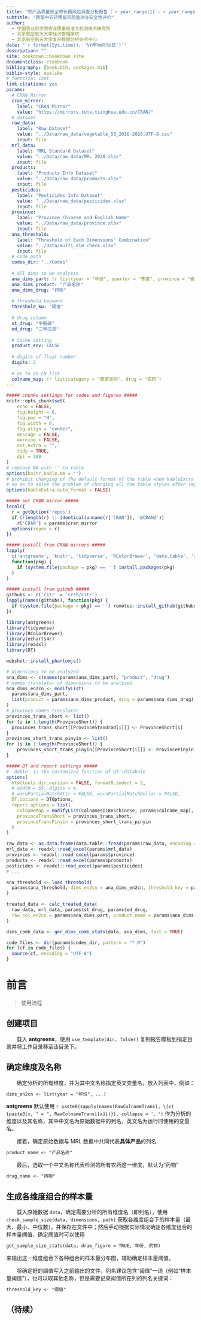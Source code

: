 --- 
title: "农产品质量安全中长期风险调查分析报告（`r year_range[1]`-`r year_range[2]`）"
subtitle: "蔬菜中农药残留风险监测与安全性评价"
author:
  - 中国农业科学院农业质量标准与检测技术研究所
  - 北京航空航天大学经济管理学院
  - 北京航空航天大学复杂数据分析研究中心
date: "`r format(Sys.time(), '%Y年%m月%d日')`"
description: ""
site: bookdown::bookdown_site
documentclass: ctexbook
bibliography: [book.bib, packages.bib]
biblio-style: apalike
# fontsize: 12pt
link-citations: yes
params:
  # CRAN Mirror
  cran_mirror: 
    label: "CRAN Mirror"
    value: "https://mirrors.tuna.tsinghua.edu.cn/CRAN/"
  # dataset
  raw_data:
    label: "Raw Dataset"
    value: "../Data/raw_data/vegetable_58_2016-2020.UTF-8.csv"
    input: file
  mrl_data:
    label: "MRL Standard Dataset"
    value: "../Data/raw_data/MRL_2020.xlsx"
    input: file
  products:
    label: "Products Info Dataset"
    value: "../Data/raw_data/products.xlsx"
    input: file
  pesticides:
    label: "Pesticides Info Dataset"
    value: "../Data/raw_data/pesticides.xlsx"
    input: file
  province:
    label: "Province Chinese and English Name"
    value: "../Data/raw_data/province.xlsx"
    input: file
  ana_threshold:
    label: "Threshold of Each Dimensions' Combination"
    value: "../Data/multi_dim_check.xlsx"
    input: file
  # code path
  codes_dir: "../Codes"
  
  # all dims to be analysis
  ana_dims_part: !r list(year = "年份", quarter = "季度", province = "省份", category = "产品类别")
  ana_dims_product: "产品名称"
  ana_dims_drug: "药物"
  
  # threshold keyword
  threshold_kw: "阈值"
  
  # drug column
  st_drug: "甲胺磷"
  ed_drug: "二甲戊灵"
  
  # Cache setting
  product_env: FALSE
  
  # digits of float number
  digits: 2
  
  # en to zh-CN list
  colname_map: !r list(category = "蔬菜类别", drug = "农药")
---

```{r setup, include=FALSE}
##### chunks settings for codes and figures #####
knitr::opts_chunk$set(
	echo = FALSE,
	fig.height = 6,
	fig.pos = "H",
	fig.width = 8,
	fig.align = "center",
	message = FALSE,
	warning = FALSE,
	out.extra = "",
	tidy = TRUE,
	dpi = 300
)
# replace NA with '' in table
options(knitr.kable.NA = '')
# prohibit changing of the default format of the table when kableExtra is imported,
# so as to solve the problem of changing all the table styles after importing.
options(kableExtra.auto_format = FALSE)

##### set CRAN mirror #####
local({
  r = getOption('repos')
  if (!length(r) || identical(unname(r['CRAN']), '@CRAN@'))
    r['CRAN'] = params$cran_mirror 
  options(repos = r)
})

##### install from CRAN mirrors #####
lapply(
  c('antgreens', 'knitr', 'tidyverse', 'RColorBrewer', 'data.table', 'readxl', 'Rcpp', 'rlang', 'webshot', 'DT', 'echarts4r'), 
  function(pkg) {
    if (system.file(package = pkg) == '') install.packages(pkg)
  }
)

##### install from github #####
githubs <- c('citr' = 'crsh/citr')
lapply(names(githubs), function(pkg) {
  if (system.file(package = pkg) == '') remotes::install_github(githubs[pkg], upgrade = FALSE)
})
```

```{r import_dependence, include=FALSE}
library(antgreens)
library(tidyverse)
library(RColorBrewer)
library(echarts4r)
library(readxl)
library(DT)

webshot::install_phantomjs()
```

```{r report_setup, include=FALSE}
# dimensions to be analyzed
ana_dims <- c(names(params$ana_dims_part), "product", "drug")
# names translator of dimensions to be analyzed 
ana_dims_en2cn <- modifyList(
  params$ana_dims_part, 
  list(product = params$ana_dims_product, drug = params$ana_dims_drug)
)
# province names translator
provinces_trans_short <- list()
for (i in 1:length(ProvinceShort)) {
  provinces_trans_short[[ProvinceStandrad[i]]] <- ProvinceShort[i]
}
provinces_short_trans_pinyin <- list()
for (i in 1:length(ProvinceShort)) {
    provinces_short_trans_pinyin[[ProvinceShort[i]]] <- ProvincePinyin[i]
}

##### DT and report settings #####
# `dable` is the customized function of DT::databale
options(
  htmltools.dir.version = FALSE, formatR.indent = 2,
  # width = 55, digits = 4, 
  # warnPartialMatchAttr = FALSE, warnPartialMatchDollar = FALSE,
  DT.options = DTOptions,
  report.options = list(
    colnameMap = modifyList(ColnamesI18n$chinese, params$colname_map),
    provinceTransShort = provinces_trans_short,
    provinceTransPinyin = provinces_short_trans_pinyin
  )
)
```

```{r load_raw_data, include=FALSE, cache=!params$product_env}
raw_data <- as.data.frame(data.table::fread(params$raw_data, encoding = "UTF-8"))
mrl_data <- readxl::read_excel(params$mrl_data)
provinces <- readxl::read_excel(params$province)
products <- readxl::read_excel(params$products)
pesticides <- readxl::read_excel(params$pesticides)
# ...
```

```{r load_threshold_data, include=FALSE, cache=!params$product_env}
ana_threshold <- load_threshold(
  params$ana_threshold, dims_en2cn = ana_dims_en2cn, threshold_key = params$threshold_kw
)
```

```{r process_raw_data, include=FALSE, cache=!params$product_env}
treated_data <- calc_treated_data(
  raw_data, mrl_data, params$st_drug, params$ed_drug,
  raw_col_en2cn = params$ana_dims_part, product_name = params$ana_dims_product
)
```

```{r generate_dims_combination_data, include=FALSE, cache=!params$product_env}
dims_comb_data <- gen_dims_comb_stats(data, ana_dims, fast = TRUE)
```

```{r load_other_codes, include=FALSE}
code_files <- dir(params$codes_dir, pattern = "*.R")
for (cf in code_files) {
  source(cf, encoding = "UTF-8")
}
```

#  前言 {-}

> 使用流程

## 创建项目

&emsp;&emsp;载入 **antgreens**，使用 `use_template(dir, folder)` 复制报告模板到指定目录并将工作目录移至该目录下。

## 确定维度及名称

&emsp;&emsp;确定分析的所有维度，并为其中文名称指定英文变量名，放入列表中，例如：

```markdown
dims_en2cn <- list(year = "年份", ...)
```

**antgreens** 默认使用 `r paste0(sapply(names(RawColnameTrans), \(x) {paste0(x, " = ", RawColnameTrans[[x]])}), collapse = '、')` 作为分析的维度以及其名称，其中中文名为原始数据中的列名，英文名为运行时使用的变量名。

&emsp;&emsp;接着，确定原始数据与 MRL 数据中共同代表**具体产品**的列名

```markdown
product_name <- "产品名称"
```

&emsp;&emsp;最后，选取一个中文名称代表检测的所有农药这一维度，默认为“药物”

```markdown
drug_name <- "药物"
```

## 生成各维度组合的样本量

&emsp;&emsp;载入原始数据 `data`，确定需要分析的所有维度名（即列名），使用 `check_sample_size(data, dimensions, path)` 获取各维度组合下的样本量（最大、最小、中位数），并保存在文件中；然后手动根据实际情况确定各维度组合的样本量阈值，确定阈值时可以使用

```markdown
get_sample_size_stats(data, draw_figure = TRUE, 年份, 药物)
```

来输出这一维度组合下各种组合的样本量分布图，辅助确定样本量阈值。

&emsp;&emsp;将确定好的阈值写入之前输出的文件，列名建议包含“阈值”一词（例如“样本量阈值”），也可以取其他名称，但是需要记录阈值所在列的列名关键词：

```markdown
threshold_key <- "阈值"
```

## （待续）
